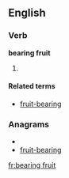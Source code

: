 ==English==

===Verb===
'''bearing fruit'''

# {{present participle of|[[bear fruit]]}}

====Related terms====
* [[fruit-bearing]]

===Anagrams===
* {{alphagram|abefgiinrrtu}}
* [[fruit-bearing#English|fruit-bearing]]

[[fr:bearing fruit]]